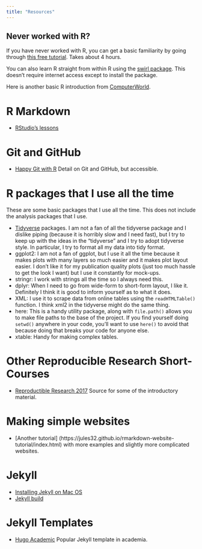 ```yaml
---
title: "Resources"
---
```


## Never worked with R?

If you have never worked with R, you can get a basic familiarity by going through [this free tutorial](https://www.datacamp.com/courses/free-introduction-to-r).  Takes about 4 hours.   

You can also learn R straight from within R using the [swirl package](https://swirlstats.com/).  This doesn't require internet access except to install the package.

Here is another basic R introduction from [ComputerWorld](https://www.computerworld.com/article/2497143/business-intelligence/business-intelligence-beginner-s-guide-to-r-introduction.html).

# R Markdown

* [RStudio's lessons](https://rmarkdown.rstudio.com/lesson-1.html)

# Git and GitHub

* [Happy Git with R](https://happygitwithr.com/) Detail on Git and GitHub, but accessible.

# R packages that I use all the time

These are some basic packages that I use all the time. This does not include the analysis packages that I use.

* [Tidyverse](https://www.tidyverse.org/) packages. I am not a fan of all the tidyverse package and I dislike piping (because it is horribly slow and I need fast), but I try to keep up with the ideas in the "tidyverse" and I try to adopt tidyverse style. In particular, I try to format all my data into tidy format.
* ggplot2: I am not a fan of ggplot, but I use it all the time because it makes plots with many layers so much easier and it makes plot layout easier. I don't like it for my publication quality plots (just too much hassle to get the look I want) but I use it constantly for mock-ups.
* stringr: I work with strings all the time so I always need this.
* dplyr: When I need to go from wide-form to short-form layout, I like it. Definitely I think it is good to inform yourself as to what it does.
* XML: I use it to scrape data from online tables using the `readHTMLTable()` function. I think xml2 in the tidyverse might do the same thing.
* here: This is a handy utility package, along with `file.path()` allows you to make file paths to the base of the project. If you find yourself doing `setwd()` anywhere in your code, you'll want to use `here()` to avoid that because doing that breaks your code for anyone else.
* xtable: Handy for making complex tables.

# Other Reproducible Research Short-Courses

* [Reproductible Research 2017](https://eriqande.github.io/rep-res-eeb-2017/index.html)  Source for some of the introductory material.

# Making simple websites

* [Another tutorial] (https://jules32.github.io/rmarkdown-website-tutorial/index.html) with more examples and slightly more complicated websites.

# Jekyll

* [Installing Jekyll on Mac OS](https://learn.cloudcannon.com/jekyll/install-jekyll-on-os-x/)
* [Jekyll build](https://learn.cloudcannon.com/jekyll/running-jekyll/)

# Jekyll Templates

* [Hugo Academic](https://sourcethemes.com/academic/)  Popular Jekyll template in academia.
